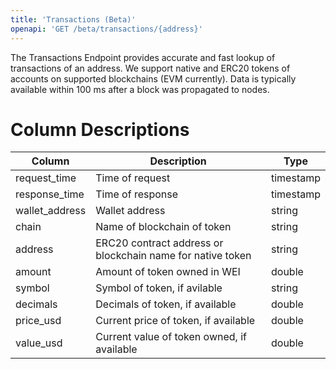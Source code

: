 ```yaml
---
title: 'Transactions (Beta)'
openapi: 'GET /beta/transactions/{address}'
---
```


The Transactions Endpoint provides accurate and fast lookup of transactions of an address. 
We support native and ERC20 tokens of accounts on supported blockchains (EVM currently).
Data is typically available within 100 ms after a block was propagated to nodes.


# Column Descriptions

| Column                          | Description                                                   | Type          |
|---------------------------------|---------------------------------------------------------------|---------------|
| request_time                    | Time of request                                               | timestamp     |
| response_time                   | Time of response                                              | timestamp     |
| wallet_address                  | Wallet address                                                | string        |
| chain                           | Name of blockchain of token                                   | string        |
| address                         | ERC20 contract address or blockchain name for native token    | string        |
| amount                          | Amount of token owned in WEI                                  | double        |
| symbol                          | Symbol of token, if avilable                                  | string        |
| decimals                        | Decimals of token, if available                               | double        |
| price_usd                       | Current price of token, if available                          | double        |
| value_usd                       | Current value of token owned, if available                    | double        |
